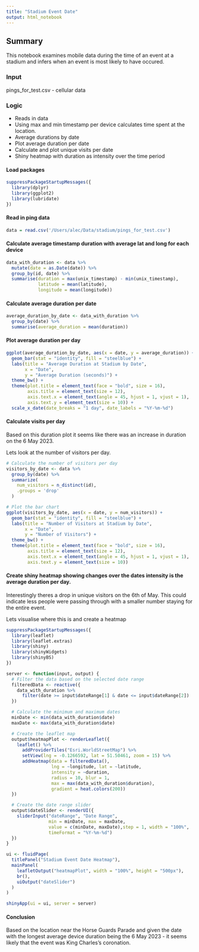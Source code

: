 ```yaml
---
title: "Stadium Event Date"
output: html_notebook
---
```


## Summary

This notebook examines mobile data during the time of an event at a stadium and infers when an event is most likely to have occured. 

### Input 
pings_for_test.csv - cellular data 

### Logic 
* Reads in data 
* Using max and min timestamp per device calculates time spent at the location. 
* Average durations by date
* Plot average duration per date
* Calculate and plot unique visits per date
* Shiny heatmap with duration as intensity over the time period

#### Load packages

```r
suppressPackageStartupMessages({
  library(dplyr)
  library(ggplot2)
  library(lubridate)
})
```

#### Read in ping data

```r
data = read.csv('/Users/alec/Data/stadium/pings_for_test.csv')
```

#### Calculate average timestamp duration with average lat and long for each device

```r
data_with_duration <- data %>%
  mutate(date = as.Date(date)) %>%
  group_by(id, date) %>%
  summarise(duration = max(unix_timestamp) - min(unix_timestamp),
            latitude = mean(latitude),
            longitude = mean(longitude))
```

####  Calculate average duration per date

```r
average_duration_by_date <- data_with_duration %>%
  group_by(date) %>%
  summarise(average_duration = mean(duration))

```

####  Plot average duration per day

```r

ggplot(average_duration_by_date, aes(x = date, y = average_duration)) +
  geom_bar(stat = "identity", fill = "steelblue") +
  labs(title = "Average Duration at Stadium by Date",
       x = "Date",
       y = "Average Duration (seconds)") +
  theme_bw() +
  theme(plot.title = element_text(face = "bold", size = 16),
        axis.title = element_text(size = 12),
        axis.text.x = element_text(angle = 45, hjust = 1, vjust = 1),
        axis.text.y = element_text(size = 10)) +
  scale_x_date(date_breaks = "1 day", date_labels = "%Y-%m-%d")

```

#### Calculate visits per day

Based on this duration plot it seems like there was an increase in duration on the 6 May 2023. 

Lets look at the number of visitors per day.

```r
# Calculate the number of visitors per day
visitors_by_date <- data %>%
  group_by(date) %>%
  summarize(
    num_visitors = n_distinct(id),
    .groups = 'drop'
  )

# Plot the bar chart
ggplot(visitors_by_date, aes(x = date, y = num_visitors)) +
  geom_bar(stat = "identity", fill = "steelblue") +
  labs(title = "Number of Visitors at Stadium by Date",
       x = "Date",
       y = "Number of Visitors") +
  theme_bw() +
  theme(plot.title = element_text(face = "bold", size = 16),
        axis.title = element_text(size = 12),
        axis.text.x = element_text(angle = 45, hjust = 1, vjust = 1),
        axis.text.y = element_text(size = 10))

```
#### Create shiny heatmap showing changes over the dates intensity is the average duration per day.

Interestingly theres a drop in unique visitors on the 6th of May. This could indicate less people were passing through with a smaller number staying for the entire event. 

Lets visualise where this is and create a heatmap 

```r
suppressPackageStartupMessages({
  library(leaflet)
  library(leaflet.extras)
  library(shiny)
  library(shinyWidgets)
  library(shinyBS)
})

server <- function(input, output) {
  # Filter the data based on the selected date range
  filteredData <- reactive({
    data_with_duration %>%
      filter(date >= input$dateRange[1] & date <= input$dateRange[2])
  })

  # Calculate the minimum and maximum dates
  minDate <- min(data_with_duration$date)
  maxDate <- max(data_with_duration$date)

  # Create the leaflet map
  output$heatmapPlot <- renderLeaflet({
    leaflet() %>%
      addProviderTiles("Esri.WorldStreetMap") %>%
      setView(lng = -0.1266592, lat = 51.50461, zoom = 15) %>%
      addHeatmap(data = filteredData(),
                 lng = ~longitude, lat = ~latitude,
                 intensity = ~duration,
                 radius = 10, blur = 1,
                 max = max(data_with_duration$duration),
                 gradient = heat.colors(200))
  })

  # Create the date range slider
  output$dateSlider <- renderUI({
    sliderInput("dateRange", "Date Range",
                min = minDate, max = maxDate,
                value = c(minDate, maxDate),step = 1, width = "100%",
                timeFormat = "%Y-%m-%d")
  })
}

ui <- fluidPage(
  titlePanel("Stadium Event Date Heatmap"),
  mainPanel(
    leafletOutput("heatmapPlot", width = "100%", height = "500px"),
    br(),
    uiOutput("dateSlider")
  )
)

shinyApp(ui = ui, server = server)

```
#### Conclusion

Based on the location near the Horse Guards Parade and given the date with the longest average device duration being the 6 May 2023 - it seems likely that the event was King Charles's coronation.
